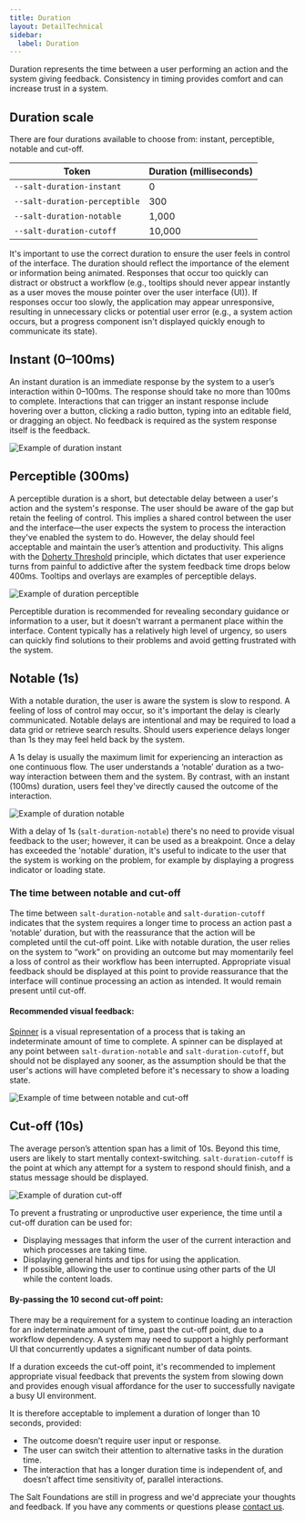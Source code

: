 ```yaml
---
title: Duration
layout: DetailTechnical
sidebar:
  label: Duration
---
```


Duration represents the time between a user performing an action and the system giving feedback. Consistency in timing provides comfort and can increase trust in a system.

## Duration scale

There are four durations available to choose from: instant, perceptible, notable and cut-off.

<div className="saltSite-util-space-below-2x">

| Token                         | Duration (milliseconds) |
| ----------------------------- | ----------------------- |
| `--salt-duration-instant`     | 0                       |
| `--salt-duration-perceptible` | 300                     |
| `--salt-duration-notable`     | 1,000                   |
| `--salt-duration-cutoff`      | 10,000                  |

</div>

It's important to use the correct duration to ensure the user feels in control of the interface. The duration should reflect the importance of the element or information being animated. Responses that occur too quickly can distract or obstruct a workflow (e.g., tooltips should never appear instantly as a user moves the mouse pointer over the user interface (UI)). If responses occur too slowly, the application may appear unresponsive, resulting in unnecessary clicks or potential user error (e.g., a system action occurs, but a progress component isn't displayed quickly enough to communicate its state).

## Instant (0﻿–100ms)

An instant duration is an immediate response by the system to a user’s interaction within 0–100ms. The response should take no more than 100ms to complete. Interactions that can trigger an instant response include hovering over a button, clicking a radio button, typing into an editable field, or dragging an object. No feedback is required as the system response itself is the feedback.

<Image
  src="/img/foundations/duration-instant.svg"
  alt="Example of duration instant"
/>

## Perceptible (300ms)

A perceptible duration is a short, but detectable delay between a user's action and the system's response. The user should be aware of the gap but retain the feeling of control. This implies a shared control between the user and the interface—the user expects the system to process the interaction they've enabled the system to do. However, the delay should feel acceptable and maintain the user’s attention and productivity. This aligns with the [Doherty Threshold](https://lawsofux.com/doherty-threshold/) principle, which dictates that user experience turns from painful to addictive after the system feedback time drops below 400ms. Tooltips and overlays are examples of perceptible delays.

<Image
  src="/img/foundations/duration-perceptible.png"
  alt="Example of duration perceptible"
  className="saltSite-util-space-below-1x"
/>

Perceptible duration is recommended for revealing secondary guidance or information to a user, but it doesn't warrant a permanent place within the interface. Content typically has a relatively high level of urgency, so users can quickly find solutions to their problems and avoid getting frustrated with the system.

## Notable (1s)

With a notable duration, the user is aware the system is slow to respond. A feeling of loss of control may occur, so it's important the delay is clearly communicated. Notable delays are intentional and may be required to load a data grid or retrieve search results. Should users experience delays longer than 1s they may feel held back by the system.

A 1s delay is usually the maximum limit for experiencing an interaction as one continuous flow. The user understands a ‘notable’ duration as a two-way interaction between them and the system. By contrast, with an instant (100ms) duration, users feel they've directly caused the outcome of the interaction.

<Image
  src="/img/foundations/duration-notable.svg"
  alt="Example of duration notable"
  className="saltSite-util-space-below-2x"
/>

With a delay of 1s (`salt-duration-notable`) there's no need to provide visual feedback to the user; however, it can be used as a breakpoint. Once a delay has exceeded the 'notable' duration, it's useful to indicate to the user that the system is working on the problem, for example by displaying a progress indicator or loading state.

### The time between notable and cut-off

The time between `salt-duration-notable` and `salt-duration-cutoff` indicates that the system requires a longer time to process an action past a ‘notable’ duration, but with the reassurance that the action will be completed until the cut-off point. Like with notable duration, the user relies on the system to “work” on providing an outcome but may momentarily feel a loss of control as their workflow has been interrupted. Appropriate visual feedback should be displayed at this point to provide reassurance that the interface will continue processing an action as intended. It would remain present until cut-off.

#### Recommended visual feedback:

[Spinner](https://storybook.saltdesignsystem.com/?path=/story/documentation-core-spinner--page) is a visual representation of a process that is taking an indeterminate amount of time to complete. A spinner can be displayed at any point between `salt-duration-notable` and `salt-duration-cutoff`, but should not be displayed any sooner, as the assumption should be that the user's actions will have completed before it's necessary to show a loading state.

<Image
  src="/img/foundations/duration-timebetween.svg"
  alt="Example of time between notable and cut-off"
/>

## Cut-off (10s)

The average person’s attention span has a limit of 10s. Beyond this time, users are likely to start mentally context-switching. `salt-duration-cutoff` is the point at which any attempt for a system to respond should finish, and a status message should be displayed.

<Image
  src="/img/foundations/duration-cutoff.svg"
  alt="Example of duration cut-off"
  className="saltSite-util-space-below-2x"
/>

To prevent a frustrating or unproductive user experience, the time until a cut-off duration can be used for:

- Displaying messages that inform the user of the current interaction and which processes are taking time.
- Displaying general hints and tips for using the application.
- If possible, allowing the user to continue using other parts of the UI while the content loads.

#### By-passing the 10 second cut-off point:

There may be a requirement for a system to continue loading an interaction for an indeterminate amount of time, past the cut-off point, due to a workflow dependency. A system may need to support a highly performant UI that concurrently updates a significant number of data points.

If a duration exceeds the cut-off point, it's recommended to implement appropriate visual feedback that prevents the system from slowing down and provides enough visual affordance for the user to successfully navigate a busy UI environment.

It is therefore acceptable to implement a duration of longer than 10 seconds, provided:

- The outcome doesn’t require user input or response.
- The user can switch their attention to alternative tasks in the duration time.
- The interaction that has a longer duration time is independent of, and doesn’t affect time sensitivity of, parallel interactions.

<Callout title="Have some feedback?">

The Salt Foundations are still in progress and we'd appreciate your thoughts and feedback. If you have any comments or questions please [contact us](../support-and-contributions/index).

</Callout>
